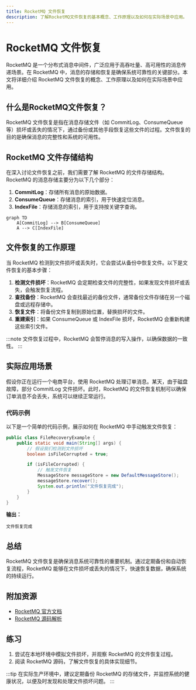 ```yaml
---
title: RocketMQ 文件恢复
description: 了解RocketMQ文件恢复的基本概念、工作原理以及如何在实际场景中应用。
---
```


# RocketMQ 文件恢复

RocketMQ 是一个分布式消息中间件，广泛应用于高吞吐量、高可用性的消息传递场景。在 RocketMQ 中，消息的存储和恢复是确保系统可靠性的关键部分。本文将详细介绍 RocketMQ 文件恢复的概念、工作原理以及如何在实际场景中应用。

## 什么是RocketMQ文件恢复？

RocketMQ 文件恢复是指在消息存储文件（如 CommitLog、ConsumeQueue 等）损坏或丢失的情况下，通过备份或其他手段恢复这些文件的过程。文件恢复的目的是确保消息的完整性和系统的可用性。

## RocketMQ 文件存储结构

在深入讨论文件恢复之前，我们需要了解 RocketMQ 的文件存储结构。RocketMQ 的消息存储主要分为以下几个部分：

1. **CommitLog**：存储所有消息的原始数据。
2. **ConsumeQueue**：存储消息的索引，用于快速定位消息。
3. **IndexFile**：存储消息的索引，用于支持按关键字查询。

```mermaid
graph TD
    A[CommitLog] --> B[ConsumeQueue]
    A --> C[IndexFile]
```

## 文件恢复的工作原理

当 RocketMQ 检测到文件损坏或丢失时，它会尝试从备份中恢复文件。以下是文件恢复的基本步骤：

1. **检测文件损坏**：RocketMQ 会定期检查文件的完整性，如果发现文件损坏或丢失，会触发恢复流程。
2. **查找备份**：RocketMQ 会查找最近的备份文件，通常备份文件存储在另一个磁盘或远程存储中。
3. **恢复文件**：将备份文件复制到原始位置，替换损坏的文件。
4. **重建索引**：如果 ConsumeQueue 或 IndexFile 损坏，RocketMQ 会重新构建这些索引文件。

:::note
文件恢复过程中，RocketMQ 会暂停消息的写入操作，以确保数据的一致性。
:::

## 实际应用场景

假设你正在运行一个电商平台，使用 RocketMQ 处理订单消息。某天，由于磁盘故障，部分 CommitLog 文件损坏。此时，RocketMQ 的文件恢复机制可以确保订单消息不会丢失，系统可以继续正常运行。

### 代码示例

以下是一个简单的代码示例，展示如何在 RocketMQ 中手动触发文件恢复：

```java
public class FileRecoveryExample {
    public static void main(String[] args) {
        // 假设我们检测到文件损坏
        boolean isFileCorrupted = true;

        if (isFileCorrupted) {
            // 触发文件恢复
            MessageStore messageStore = new DefaultMessageStore();
            messageStore.recover();
            System.out.println("文件恢复完成");
        }
    }
}
```

**输出：**
```
文件恢复完成
```

## 总结

RocketMQ 文件恢复是确保消息系统可靠性的重要机制。通过定期备份和自动恢复流程，RocketMQ 能够在文件损坏或丢失的情况下，快速恢复数据，确保系统的持续运行。

## 附加资源

- [RocketMQ 官方文档](https://rocketmq.apache.org/docs/)
- [RocketMQ 源码解析](https://github.com/apache/rocketmq)

## 练习

1. 尝试在本地环境中模拟文件损坏，并观察 RocketMQ 的文件恢复过程。
2. 阅读 RocketMQ 源码，了解文件恢复的具体实现细节。

:::tip
在实际生产环境中，建议定期备份 RocketMQ 的存储文件，并监控系统的健康状况，以便及时发现和处理文件损坏问题。
:::
